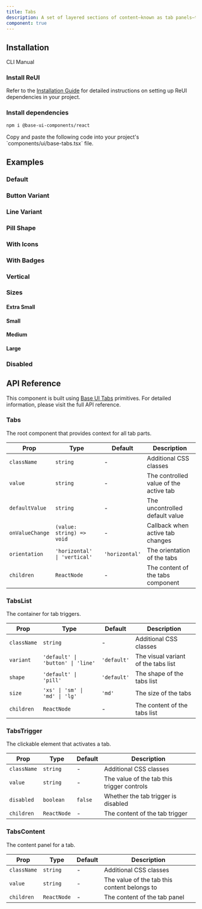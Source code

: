 ```yaml
---
title: Tabs
description: A set of layered sections of content—known as tab panels—that are displayed one at a time. Built on top of Base UI Tabs component.
component: true
---
```


<ExamplePreview path="base-tabs/default" />

## Installation

<Tabs defaultValue="cli">

<TabsList>
  <TabsTrigger value="cli">CLI</TabsTrigger>
  <TabsTrigger value="manual">Manual</TabsTrigger>
</TabsList>

<TabsContent value="cli">
  <CliCommands name="base-tabs" />
</TabsContent>

<TabsContent value="manual">    
<Steps>

### Install ReUI

Refer to the [Installation Guide](/docs/installation) for detailed instructions on setting up ReUI dependencies in your project.

### Install dependencies

```bash
npm i @base-ui-components/react
```

<Step>
Copy and paste the following code into your project's `components/ui/base-tabs.tsx` file.

<ComponentPreview name="base-tabs" />

</Step>

</Steps>

</TabsContent>

</Tabs>

## Examples

### Default

<ExamplePreview path="base-tabs/default" />

### Button Variant

<ExamplePreview path="base-tabs/button" />

### Line Variant

<ExamplePreview path="base-tabs/line" />

### Pill Shape

<ExamplePreview path="base-tabs/pill" />

### With Icons

<ExamplePreview path="base-tabs/icon" />

### With Badges

<ExamplePreview path="base-tabs/badge" />

### Vertical

<ExamplePreview path="base-tabs/vertical" />

### Sizes

#### Extra Small

<ExamplePreview path="base-tabs/size-xs" />

#### Small

<ExamplePreview path="base-tabs/size-sm" />

#### Medium

<ExamplePreview path="base-tabs/size-md" />

#### Large

<ExamplePreview path="base-tabs/size-lg" />

### Disabled

<ExamplePreview path="base-tabs/disabled" />

## API Reference

This component is built using [Base UI Tabs](https://base-ui.com/react/components/tabs) primitives. For detailed information, please visit the full API reference.

### Tabs

The root component that provides context for all tab parts.

| Prop            | Type                         | Default        | Description                            |
| --------------- | ---------------------------- | -------------- | -------------------------------------- |
| `className`     | `string`                     | -              | Additional CSS classes                 |
| `value`         | `string`                     | -              | The controlled value of the active tab |
| `defaultValue`  | `string`                     | -              | The uncontrolled default value         |
| `onValueChange` | `(value: string) => void`    | -              | Callback when active tab changes       |
| `orientation`   | `'horizontal' \| 'vertical'` | `'horizontal'` | The orientation of the tabs            |
| `children`      | `ReactNode`                  | -              | The content of the tabs component      |

### TabsList

The container for tab triggers.

| Prop        | Type                              | Default     | Description                         |
| ----------- | --------------------------------- | ----------- | ----------------------------------- |
| `className` | `string`                          | -           | Additional CSS classes              |
| `variant`   | `'default' \| 'button' \| 'line'` | `'default'` | The visual variant of the tabs list |
| `shape`     | `'default' \| 'pill'`             | `'default'` | The shape of the tabs list          |
| `size`      | `'xs' \| 'sm' \| 'md' \| 'lg'`    | `'md'`      | The size of the tabs                |
| `children`  | `ReactNode`                       | -           | The content of the tabs list        |

### TabsTrigger

The clickable element that activates a tab.

| Prop        | Type        | Default | Description                                |
| ----------- | ----------- | ------- | ------------------------------------------ |
| `className` | `string`    | -       | Additional CSS classes                     |
| `value`     | `string`    | -       | The value of the tab this trigger controls |
| `disabled`  | `boolean`   | `false` | Whether the tab trigger is disabled        |
| `children`  | `ReactNode` | -       | The content of the tab trigger             |

### TabsContent

The content panel for a tab.

| Prop        | Type        | Default | Description                                  |
| ----------- | ----------- | ------- | -------------------------------------------- |
| `className` | `string`    | -       | Additional CSS classes                       |
| `value`     | `string`    | -       | The value of the tab this content belongs to |
| `children`  | `ReactNode` | -       | The content of the tab panel                 |
